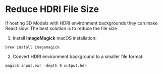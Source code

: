 # Reduce HDRI File Size
If hosting 3D Models with HDRI environment backgrounds they can make React slow. The best solution is to reduce the file size

1. Install **ImageMagick** macOS installation:
```
brew install imagemagick
```

2. Convert HDRI environment background to a smaller file format:
```
magick input.exr -depth 8 output.hdr
```